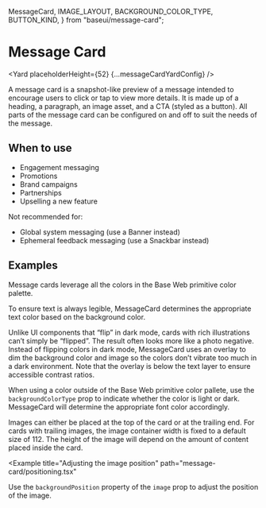 <!--
Copyright (c) Uber Technologies, Inc.

This source code is licensed under the MIT license found in the
LICENSE file in the root directory of this source tree.
-->



  MessageCard,
  IMAGE_LAYOUT,
  BACKGROUND_COLOR_TYPE,
  BUTTON_KIND,
} from "baseui/message-card";



# Message Card

<Yard placeholderHeight={52} {...messageCardYardConfig} />

A message card is a snapshot-like preview of a message intended to encourage users to click or tap to view more details.
It is made up of a heading, a paragraph, an image asset, and a CTA (styled as a button). All parts of the message card can be configured on and off to suit the needs of the message.

## When to use

- Engagement messaging
- Promotions
- Brand campaigns
- Partnerships
- Upselling a new feature

Not recommended for:

- Global system messaging (use a Banner instead)
- Ephemeral feedback messaging (use a Snackbar instead)

## Examples

<Example title="Color" path="message-card/color.tsx">
  <ColorMessageCard />
</Example>

Message cards leverage all the colors in the Base Web primitive color palette.

To ensure text is always legible, MessageCard determines the appropriate text color based on the background color.

Unlike UI components that “flip” in dark mode, cards with rich illustrations can’t simply be “flipped”. The result often looks more like a photo negative. Instead of flipping colors in dark mode, MessageCard uses an overlay to dim the background color and image so the colors don’t vibrate too much in a dark environment. Note that the overlay is below the text layer to ensure accessible contrast ratios.

<Example title="Custom color" path="message-card/custom-color.tsx">
  <CustomColorMessageCard />
</Example>

When using a color outside of the Base Web primitive color pallete, use the `backgroundColorType` prop to indicate whether the color is light or dark. MessageCard will determine the appropriate font color accordingly.

<Example title="Layout" path="message-card/layout.tsx">
  <LayoutMessageCard />
</Example>

Images can either be placed at the top of the card or at the trailing end. For cards with trailing images, the image container width is fixed to a default size of 112. The height of the image will depend on the amount of content placed inside the card.

<Example
  title="Adjusting the image position"
  path="message-card/positioning.tsx"
>
  <PositioningMessageCard />
</Example>

Use the `backgroundPosition` property of the `image` prop to adjust the position of the image.

<Exports
  component={MessageCardExports}
  title="MessageCard exports"
  path="baseui/message-card"
/>
